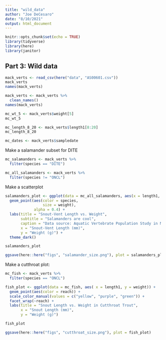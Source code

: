 ```yaml
---
title: "wild_data"
author: "Joe DeCesaro"
date: "8/10/2021"
output: html_document
---
```


```r
knitr::opts_chunk$set(echo = TRUE)
library(tidyverse)
library(here)
library(janitor)
```

## Part 3: Wild data
```r
mack_verts <- read_csv(here("data", "AS00601.csv"))
mack_verts
names(mack_verts)

mack_verts <- mack_verts %>% 
  clean_names()
names(mack_verts)
```

```r
mc_wt_5 <- mack_verts$weight[5]
mc_wt_5

mc_length_8_20 <- mack_verts$length1[8:20]
mc_length_8_20

mc_dates <- mack_verts$sampledate

```

Make a salamander subset for DITE
```r
mc_salamanders <- mack_verts %>% 
  filter(species == "DITE")

mc_all_salamanders <- mack_verts %>% 
  filter(species != "ONCL")

```

Make a scatterplot
```r
salamanders_plot <- ggplot(data = mc_all_salamanders, aes(x = length1, y = weight)) +
  geom_point(aes(color = species,
                 size = weight),
             alpha = 0.4) +
  labs(title = "Snout-Vent Length vs. Weight",
       subtitle = "Salamanders are cool",
       caption = "Data source: Aquatic Vertebrate Population Study in Mack Creek",
       x = "Snout-Vent Length (mm)",
       y = "Weight (g)") +
  theme_dark()

salamanders_plot

ggsave(here::here("figs", "salamander_size.png"), plot = salamanders_plot)
```

Make a cutthroat plot:

```r
mc_fish <- mack_verts %>% 
  filter(species == "ONCL")

fish_plot <- ggplot(data = mc_fish, aes( x = length1, y = weight)) +
  geom_point(aes(color = reach)) +
  scale_color_manual(values = c("yellow", "purple", "green")) +
  facet_wrap(~reach) +
  labs(title = "Snout Length vs. Weight in Cutthroat Trout",
       x = "Snout Length (mm)",
       y = "Weight (g)") 

fish_plot

ggsave(here::here("figs", "cutthroat_size.png"), plot = fish_plot)
```


